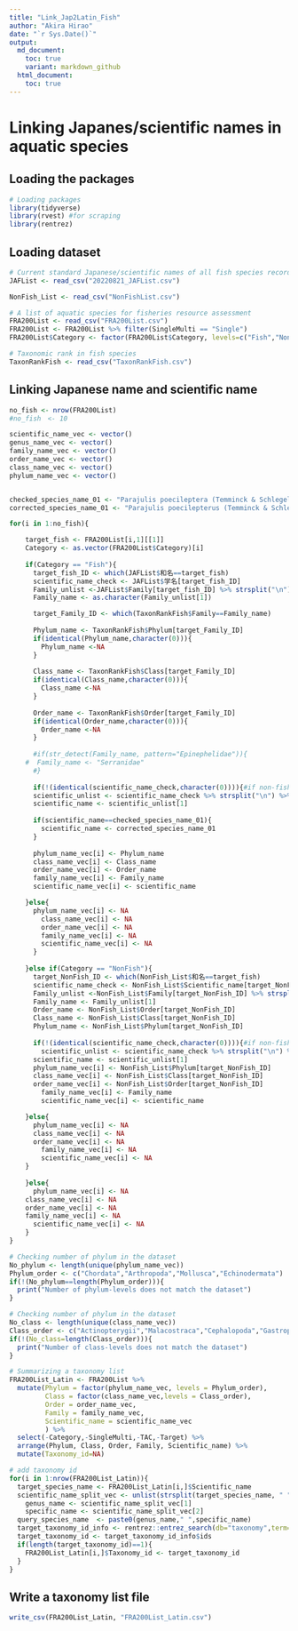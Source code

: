 ```yaml
---
title: "Link_Jap2Latin_Fish"
author: "Akira Hirao"
date: "`r Sys.Date()`"
output:
  md_document:
    toc: true
    variant: markdown_github
  html_document:
    toc: true
---
```


# Linking Japanes/scientific names in aquatic species

## Loading the packages

```r
# Loading packages
library(tidyverse)
library(rvest) #for scraping
library(rentrez)
```

## Loading dataset

```r
# Current standard Japanese/scientific names of all fish species recorded from Japanese waters: https://www.museum.kagoshima-u.ac.jp/staff/motomura/jaf.html
JAFList <- read_csv("20220821_JAFList.csv")

NonFish_List <- read_csv("NonFishList.csv")

# A list of aquatic species for fisheries resource assessment
FRA200List <- read_csv("FRA200List.csv")
FRA200List <- FRA200List %>% filter(SingleMulti == "Single")
FRA200List$Category <- factor(FRA200List$Category, levels=c("Fish","NonFish"))

# Taxonomic rank in fish species
TaxonRankFish <- read_csv("TaxonRankFish.csv")

```

## Linking Japanese name and scientific name
```r
no_fish <- nrow(FRA200List)
#no_fish　<- 10

scientific_name_vec <- vector()
genus_name_vec <- vector()
family_name_vec <- vector()
order_name_vec <- vector()
class_name_vec <- vector()
phylum_name_vec <- vector()


checked_species_name_01 <- "Parajulis poecileptera (Temminck & Schlegel 1845)"
corrected_species_name_01 <- "Parajulis poecilepterus (Temminck & Schlegel 1845)"

for(i in 1:no_fish){

	target_fish <- FRA200List[i,1][[1]]
	Category <- as.vector(FRA200List$Category)[i]
	
	if(Category == "Fish"){
	  target_fish_ID <- which(JAFList$和名==target_fish)
	  scientific_name_check <- JAFList$学名[target_fish_ID]
	  Family_unlist <-JAFList$Family[target_fish_ID] %>% strsplit("\n") %>% unlist 
	  Family_name <- as.character(Family_unlist[1])

	  target_Family_ID <- which(TaxonRankFish$Family==Family_name)
	  
	  Phylum_name <- TaxonRankFish$Phylum[target_Family_ID]
	  if(identical(Phylum_name,character(0))){
	    Phylum_name <-NA
	  }
	  
	  Class_name <- TaxonRankFish$Class[target_Family_ID]
	  if(identical(Class_name,character(0))){
	    Class_name <-NA
	  }
	  
	  Order_name <- TaxonRankFish$Order[target_Family_ID]
	  if(identical(Order_name,character(0))){
	    Order_name <-NA
	  }
	  
	  #if(str_detect(Family_name, pattern="Epinephelidae")){
    #  Family_name <- "Serranidae"  
	  #}
	  
	  if(!(identical(scientific_name_check,character(0)))){#if non-fish species
	  scientific_unlist <- scientific_name_check %>% strsplit("\n") %>% unlist 
	  scientific_name <- scientific_unlist[1]
	  
	  if(scientific_name==checked_species_name_01){
	    scientific_name <- corrected_species_name_01
	  }
	  
	  phylum_name_vec[i] <- Phylum_name
	  class_name_vec[i] <- Class_name
	  order_name_vec[i] <- Order_name
	  family_name_vec[i] <- Family_name
	  scientific_name_vec[i] <- scientific_name

  	}else{
  	  phylum_name_vec[i] <- NA
	    class_name_vec[i] <- NA
	    order_name_vec[i] <- NA
	    family_name_vec[i] <- NA
	    scientific_name_vec[i] <- NA
	  }
	  
	}else if(Category == "NonFish"){
	  target_NonFish_ID <- which(NonFish_List$和名==target_fish)
	  scientific_name_check <- NonFish_List$Scientific_name[target_NonFish_ID]
	  Family_unlist <-NonFish_List$Family[target_NonFish_ID] %>% strsplit("\n") %>% unlist 
	  Family_name <- Family_unlist[1]
	  Order_name <- NonFish_List$Order[target_NonFish_ID]
	  Class_name <- NonFish_List$Class[target_NonFish_ID]
	  Phylum_name <- NonFish_List$Phylum[target_NonFish_ID]
	  
	  if(!(identical(scientific_name_check,character(0)))){#if non-fish species
	    scientific_unlist <- scientific_name_check %>% strsplit("\n") %>% unlist 
      scientific_name <- scientific_unlist[1]
      phylum_name_vec[i] <- NonFish_List$Phylum[target_NonFish_ID]
      class_name_vec[i] <- NonFish_List$Class[target_NonFish_ID]
      order_name_vec[i] <- NonFish_List$Order[target_NonFish_ID]
	    family_name_vec[i] <- Family_name
	    scientific_name_vec[i] <- scientific_name

  	}else{
      phylum_name_vec[i] <- NA
      class_name_vec[i] <- NA
      order_name_vec[i] <- NA
	    family_name_vec[i] <- NA
	    scientific_name_vec[i] <- NA
  	}
	  
	}else{
	  phylum_name_vec[i] <- NA
    class_name_vec[i] <- NA
    order_name_vec[i] <- NA
    family_name_vec[i] <- NA
	  scientific_name_vec[i] <- NA
	}  
}

# Checking number of phylum in the dataset
No_phylum <- length(unique(phylum_name_vec))
Phylum_order <- c("Chordata","Arthropoda","Mollusca","Echinodermata")
if(!(No_phylum==length(Phylum_order))){
  print("Number of phylum-levels does not match the dataset")
}

# Checking number of phylum in the dataset
No_class <- length(unique(class_name_vec))
Class_order <- c("Actinopterygii","Malacostraca","Cephalopoda","Gastropoda","Bivalvia","Holothuroidea")
if(!(No_class=length(Class_order))){
  print("Number of class-levels does not match the dataset")
}

# Summarizing a taxonomy list
FRA200List_Latin <- FRA200List %>% 
  mutate(Phylum = factor(phylum_name_vec, levels = Phylum_order),
         Class = factor(class_name_vec,levels = Class_order),
         Order = order_name_vec, 
         Family = family_name_vec,
         Scientific_name = scientific_name_vec
         ) %>%
  select(-Category,-SingleMulti,-TAC,-Target) %>% 
  arrange(Phylum, Class, Order, Family, Scientific_name) %>%
  mutate(Taxonomy_id=NA)

# add taxonomy id
for(i in 1:nrow(FRA200List_Latin)){
  target_species_name <- FRA200List_Latin[i,]$Scientific_name
  scientific_name_split_vec <- unlist(strsplit(target_species_name, " "))
	genus_name <- scientific_name_split_vec[1]
	specific_name <- scientific_name_split_vec[2]
  query_species_name  <- paste0(genus_name," ",specific_name)
  target_taxonomy_id_info <- rentrez::entrez_search(db="taxonomy",term=query_species_name)
  target_taxonomy_id <- target_taxonomy_id_info$ids
  if(length(target_taxonomy_id)==1){
    FRA200List_Latin[i,]$Taxonomy_id <- target_taxonomy_id
  }
}
```

## Write a taxonomy list file
```r
write_csv(FRA200List_Latin, "FRA200List_Latin.csv")
```

